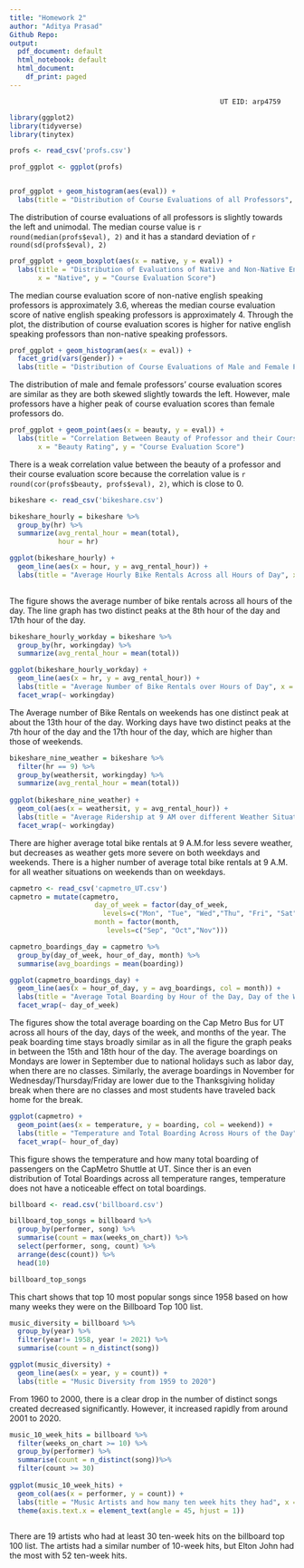 ```yaml
---
title: "Homework 2"
author: "Aditya Prasad"
Github Repo: 
output:
  pdf_document: default
  html_notebook: default
  html_document:
    df_print: paged
---
```

                                                        UT EID: arp4759

```r
library(ggplot2)
library(tidyverse)
library(tinytex)
```

```r
profs <- read_csv('profs.csv')

prof_ggplot <- ggplot(profs)


prof_ggplot + geom_histogram(aes(eval)) + 
  labs(title = "Distribution of Course Evaluations of all Professors", x = "Course Evaluation Score")

```

The distribution of course evaluations of all professors is slightly towards the left and unimodal. The median course value is `r round(median(profs$eval), 2)` and it has a standard deviation of `r round(sd(profs$eval), 2)`

```r

prof_ggplot + geom_boxplot(aes(x = native, y = eval)) +
  labs(title = "Distribution of Evaluations of Native and Non-Native English Speaking Professors",
       x = "Native", y = "Course Evaluation Score")


```

The median course evaluation score of non-native english speaking professors is approximately 3.6, whereas the median course evaluation score of native english speaking professors is approximately 4. Through the plot, the distribution of course evaluation scores is higher for native english speaking professors than non-native speaking professors.

```r
prof_ggplot + geom_histogram(aes(x = eval)) + 
  facet_grid(vars(gender)) +
  labs(title = "Distribution of Course Evaluations of Male and Female Profesors", x = "Course Evaluation Score")
```

The distribution of male and female professors' course evaluation scores are similar as they are both skewed slightly towards the left. However, male professors have a higher peak of course evaluation scores than female professors do.

```r
prof_ggplot + geom_point(aes(x = beauty, y = eval)) +
  labs(title = "Correlation Between Beauty of Professor and their Course Evaluation Scores", 
       x = "Beauty Rating", y = "Course Evaluation Score")
```

There is a weak correlation value between the beauty of a professor and their course evaluation score because the correlation value is `r round(cor(profs$beauty, profs$eval), 2)`, which is close to 0.

```r
bikeshare <- read_csv('bikeshare.csv')

bikeshare_hourly = bikeshare %>%
  group_by(hr) %>%
  summarize(avg_rental_hour = mean(total),
            hour = hr)

ggplot(bikeshare_hourly) +
  geom_line(aes(x = hour, y = avg_rental_hour)) +
  labs(title = "Average Hourly Bike Rentals Across all Hours of Day", x = "Hour", y = "Average Bike Rentals")
  
```

The figure shows the average number of bike rentals across all hours of the day. The line graph has two distinct peaks at the 8th hour of the day and 17th hour of the day.

```r
bikeshare_hourly_workday = bikeshare %>%
  group_by(hr, workingday) %>%
  summarize(avg_rental_hour = mean(total)) 

ggplot(bikeshare_hourly_workday) +
  geom_line(aes(x = hr, y = avg_rental_hour)) +
  labs(title = "Average Number of Bike Rentals over Hours of Day", x = "Hour", y = "Average Bike Rentals")+
  facet_wrap(~ workingday)

```

The Average number of Bike Rentals on weekends has one distinct peak at about the 13th hour of the day. Working days have two distinct peaks at the 7th hour of the day and the 17th hour of the day, which are higher than those of weekends.

```r
bikeshare_nine_weather = bikeshare %>%
  filter(hr == 9) %>%
  group_by(weathersit, workingday) %>%
  summarize(avg_rental_hour = mean(total))
  
ggplot(bikeshare_nine_weather) +
  geom_col(aes(x = weathersit, y = avg_rental_hour)) +
  labs(title = "Average Ridership at 9 AM over different Weather Situations", x = "Weather Situation", y = "Average Bike Rentals") + 
  facet_wrap(~ workingday)
```

There are higher average total bike rentals at 9 A.M.for less severe weather, but decreases as weather gets more severe on both weekdays and weekends. There is a higher number of average total bike rentals at 9 A.M. for all weather situations on weekends than on weekdays.

```r
capmetro <- read_csv('capmetro_UT.csv')
capmetro = mutate(capmetro,
                     day_of_week = factor(day_of_week,
                       levels=c("Mon", "Tue", "Wed","Thu", "Fri", "Sat", "Sun")),
                     month = factor(month,
                        levels=c("Sep", "Oct","Nov")))

capmetro_boardings_day = capmetro %>%
  group_by(day_of_week, hour_of_day, month) %>%
  summarise(avg_boardings = mean(boarding))

ggplot(capmetro_boardings_day) + 
  geom_line(aes(x = hour_of_day, y = avg_boardings, col = month)) +
  labs(title = "Average Total Boarding by Hour of the Day, Day of the Week, and Month", x = "Hour of Day", y = "Average Total Boarding")+
  facet_wrap(~ day_of_week)
```

The figures show the total average boarding on the Cap Metro Bus for UT across all hours of the day, days of the week, and months of the year. The peak boarding time stays broadly similar as in all the figure the graph peaks in between the 15th and 18th hour of the day. The average boardings on Mondays are lower in September due to national holidays such as labor day, when there are no classes. Similarly, the average boardings in November for Wednesday/Thursday/Friday are lower due to the Thanksgiving holiday break when there are no classes and most students have traveled back home for the break.

```r
ggplot(capmetro) +
  geom_point(aes(x = temperature, y = boarding, col = weekend)) +
  labs(title = "Temperature and Total Boarding Across Hours of the Day", x = "Temperature", y = "Total Boarding")+
  facet_wrap(~ hour_of_day)

```

This figure shows the temperature and how many total boarding of passengers on the CapMetro Shuttle at UT. Since ther is an even distribution of Total Boardings across all temperature ranges, temperature does not have a noticeable effect on total boardings.

```r
billboard <- read.csv('billboard.csv')

billboard_top_songs = billboard %>%
  group_by(performer, song) %>%
  summarise(count = max(weeks_on_chart)) %>%
  select(performer, song, count) %>%
  arrange(desc(count)) %>%
  head(10)

billboard_top_songs
```

This chart shows that top 10 most popular songs since 1958 based on how many weeks they were on the Billboard Top 100 list.

```r
music_diversity = billboard %>%
  group_by(year) %>%
  filter(year!= 1958, year != 2021) %>%
  summarise(count = n_distinct(song))

ggplot(music_diversity) + 
  geom_line(aes(x = year, y = count)) +
  labs(title = "Music Diversity from 1959 to 2020")
```

From 1960 to 2000, there is a clear drop in the number of distinct songs created decreased significantly. However, it increased rapidly from around 2001 to 2020.

```r
music_10_week_hits = billboard %>%
  filter(weeks_on_chart >= 10) %>%
  group_by(performer) %>%
  summarise(count = n_distinct(song))%>%
  filter(count >= 30)
  
ggplot(music_10_week_hits) + 
  geom_col(aes(x = performer, y = count)) +
  labs(title = "Music Artists and how many ten week hits they had", x = "Artist", y = "Number of 10-week Hits")+
  theme(axis.text.x = element_text(angle = 45, hjust = 1))
  
```

There are 19 artists who had at least 30 ten-week hits on the billboard top 100 list. The artists had a similar number of 10-week hits, but Elton John had the most with 52 ten-week hits.
